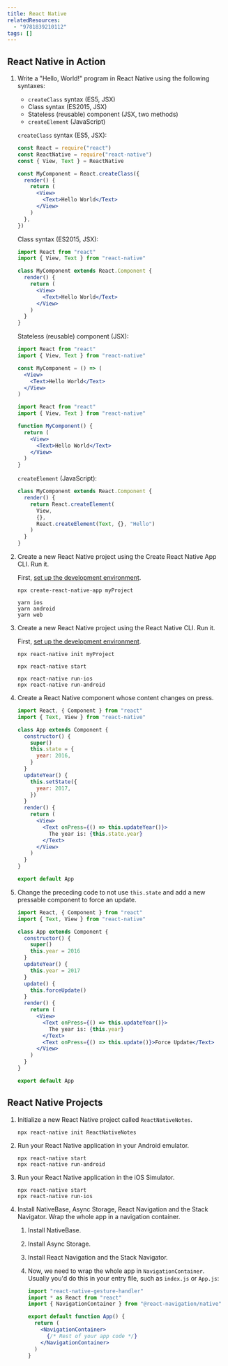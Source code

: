 ```yaml
---
title: React Native
relatedResources:
  - "9781839210112"
tags: []
---
```


## React Native in Action

1. Write a "Hello, World!" program in React Native using the following syntaxes:

   - `createClass` syntax (ES5, JSX)
   - Class syntax (ES2015, JSX)
   - Stateless (reusable) component (JSX, two methods)
   - `createElement` (JavaScript)

   <Solution>

   `createClass` syntax (ES5, JSX):

   ```jsx nu
   const React = require("react")
   const ReactNative = require("react-native")
   const { View, Text } = ReactNative

   const MyComponent = React.createClass({
     render() {
       return (
         <View>
           <Text>Hello World</Text>
         </View>
       )
     },
   })
   ```

   Class syntax (ES2015, JSX):

   ```jsx nu
   import React from "react"
   import { View, Text } from "react-native"

   class MyComponent extends React.Component {
     render() {
       return (
         <View>
           <Text>Hello World</Text>
         </View>
       )
     }
   }
   ```

   Stateless (reusable) component (JSX):

   ```jsx nu
   import React from "react"
   import { View, Text } from "react-native"

   const MyComponent = () => (
     <View>
       <Text>Hello World</Text>
     </View>
   )
   ```

   ```jsx nu
   import React from "react"
   import { View, Text } from "react-native"

   function MyComponent() {
     return (
       <View>
         <Text>Hello World</Text>
       </View>
     )
   }
   ```

   `createElement` (JavaScript):

   ```js
   class MyComponent extends React.Component {
     render() {
       return React.createElement(
         View,
         {},
         React.createElement(Text, {}, "Hello")
       )
     }
   }
   ```

   </Solution>

2. Create a new React Native project using the Create React Native App CLI. Run
   it.

   <Solution>

   First,
   [set up the development environment](https://reactnative.dev/docs/environment-setup).

   ```shell
   npx create-react-native-app myProject
   ```

   ```shell
   yarn ios
   yarn android
   yarn web
   ```

   </Solution>

3. Create a new React Native project using the React Native CLI. Run it.

   <Solution>

   First,
   [set up the development environment](https://reactnative.dev/docs/environment-setup).

   ```shell
   npx react-native init myProject
   ```

   ```shell
   npx react-native start
   ```

   ```shell
   npx react-native run-ios
   npx react-native run-android
   ```

   </Solution>

4. Create a React Native component whose content changes on press.

   <Solution>

   ```jsx nu fp=App.js
   import React, { Component } from "react"
   import { Text, View } from "react-native"

   class App extends Component {
     constructor() {
       super()
       this.state = {
         year: 2016,
       }
     }
     updateYear() {
       this.setState({
         year: 2017,
       })
     }
     render() {
       return (
         <View>
           <Text onPress={() => this.updateYear()}>
             The year is: {this.state.year}
           </Text>
         </View>
       )
     }
   }

   export default App
   ```

   </Solution>

5. Change the preceding code to not use `this.state` and add a new pressable
   component to force an update.

   <Solution>

   ```jsx nu fp=App.js hl=7,10,12..14,21
   import React, { Component } from "react"
   import { Text, View } from "react-native"

   class App extends Component {
     constructor() {
       super()
       this.year = 2016
     }
     updateYear() {
       this.year = 2017
     }
     update() {
       this.forceUpdate()
     }
     render() {
       return (
         <View>
           <Text onPress={() => this.updateYear()}>
             The year is: {this.year}
           </Text>
           <Text onPress={() => this.update()}>Force Update</Text>
         </View>
       )
     }
   }

   export default App
   ```

   </Solution>

## React Native Projects

1. Initialize a new React Native project called `ReactNativeNotes`.

   <Solution>

   ```shell
   npx react-native init ReactNativeNotes
   ```

   </Solution>

2. Run your React Native application in your Android emulator.

   <Solution>

   ```shell
   npx react-native start
   npx react-native run-android
   ```

   </Solution>

3. Run your React Native application in the iOS Simulator.

   <Solution>

   ```shell
   npx react-native start
   npx react-native run-ios
   ```

   </Solution>

4. Install NativeBase, Async Storage, React Navigation and the Stack Navigator.
   Wrap the whole app in a navigation container.

   <Solution>

   1. Install NativeBase.
   2. Install Async Storage.
   3. Install React Navigation and the Stack Navigator.
   4. Now, we need to wrap the whole app in `NavigationContainer`. Usually you'd
      do this in your entry file, such as `index.js` or `App.js`:

      ```jsx nu fp=App.js
      import "react-native-gesture-handler"
      import * as React from "react"
      import { NavigationContainer } from "@react-navigation/native"

      export default function App() {
        return (
          <NavigationContainer>
            {/* Rest of your app code */}
          </NavigationContainer>
        )
      }
      ```

   </Solution>
